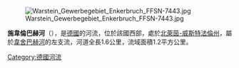 {{Unreferenced|time=2020-08-13T04:38:53+00:00}}
{{Coord|51.432419|N|8.380505|E|display=title}}
[[Image:Warstein_Gewerbegebiet_Enkerbruch_FFSN-7443.jpg|right]]

'''施韋倫巴赫河'''（{{lang-de|Schwellenbach}}），是[[德國|德國]]的河流，位於該國西部，處於[[北萊茵-威斯特法倫州|北萊茵-威斯特法倫州]]，屬於[[韋舍巴赫河_(韋斯特河支流)|韋舍巴赫河]]的左支流，河道全長1.6公里，流域面積1.2平方公里。

{{Germany-geo-stub}}
[[Category:德國河流|Category:德國河流]]